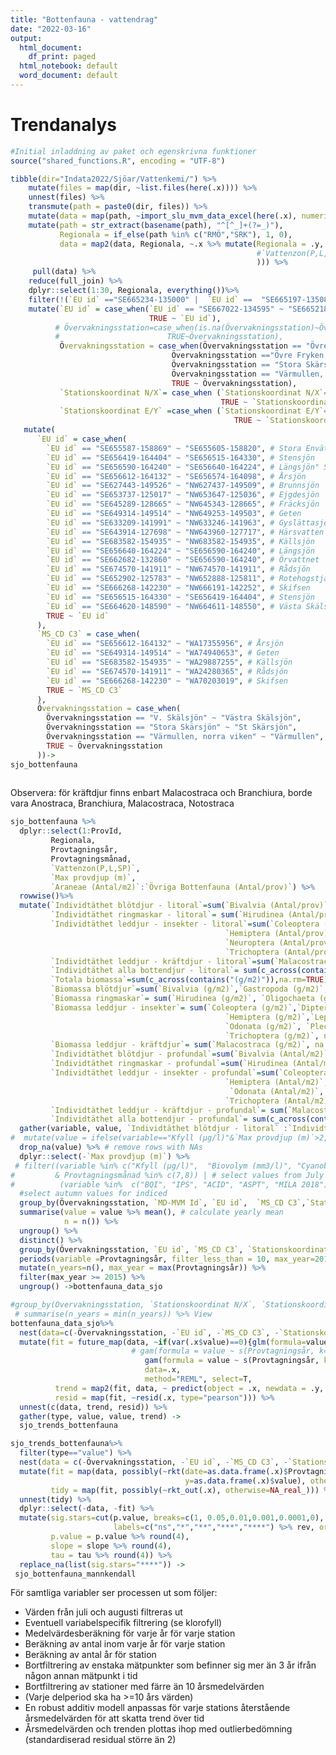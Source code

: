 ---
title: "Bottenfauna - vattendrag"
date: "2022-03-16"
output:
  html_document:
    df_print: paged
  html_notebook: default
  word_document: default
---



# Trendanalys

```{r include=FALSE}
#Initial inladdning av paket och egenskrivna funktioner
source("shared_functions.R", encoding = "UTF-8")
```


```{r}
tibble(dir="Indata2022/Sjöar/Vattenkemi/") %>%
    mutate(files = map(dir, ~list.files(here(.x)))) %>%
    unnest(files) %>%
    transmute(path = paste0(dir, files)) %>%
    mutate(data = map(path, ~import_slu_mvm_data_excel(here(.x), numeric_var = 32, sheet = 3, bad_quality_na =FALSE))) %>%
    mutate(path = str_extract(basename(path), "^[^_]+(?=_)"),
           Regionala = if_else(path %in% c("RMÖ","SRK"), 1, 0),
           data = map2(data, Regionala, ~.x %>% mutate(Regionala = .y,
                                                       #`Vattenzon(P,L,SP)`=`Vattenzon(P,L,SP)`%>%as.character()
                                                       ))) %>%
     pull(data) %>%
    reduce(full_join) %>%
    dplyr::select(1:30, Regionala, everything())%>%
    filter(!(`EU id` =="SE665234-135000" |  `EU id` ==  "SE665197-135082"))%>%   #ta bort stationer från övre Fryken
    mutate(`EU id` = case_when(`EU id` == "SE667022-134595" ~ "SE665218-134998",
                               TRUE ~ `EU id`),
          # Övervakningsstation=case_when(is.na(Övervakningsstation)~Övervakningsstation,
          #                        TRUE~Övervakningsstation),
           Övervakningsstation = case_when(Övervakningsstation == "Övre Fryken, 50 m söder om fiskodling" ~ "Övre Fryken",
                                    Övervakningsstation =="Övre Fryken, Torsby" ~"Övre Fryken",
                                    Övervakningsstation == "Stora Skärsjön" ~ "St Skärsjön",
                                    Övervakningsstation == "Värmullen, norra viken" ~ "Värmullen",
                                    TRUE ~ Övervakningsstation),
           `Stationskoordinat N/X`= case_when (`Stationskoordinat N/X`== 6666576 ~ 6648600,
                                               TRUE ~ `Stationskoordinat N/X`),
           `Stationskoordinat E/Y` =case_when (`Stationskoordinat E/Y`== 390739 ~394983,
                                                  TRUE ~ `Stationskoordinat E/Y`))%>%
   mutate(
      `EU id` = case_when(
        `EU id` == "SE655587-158869" ~ "SE655605-158820", # Stora Envättern   dessa tre från fisk eftersom de finns med i VISS
        `EU id` == "SE656419-164404" ~ "SE656515-164330", # Stensjön
        `EU id` == "SE656590-164240" ~ "SE656640-164224", # Längsjön" SE655275-153234"~ "NW655349-153274",  #Älgsjön
        `EU id` == "SE656612-164132" ~ "SE656574-164098", # Årsjön
        `EU id` == "SE627443-149526" ~ "NW627437-149509", # Brunnsjön
        `EU id` == "SE653737-125017" ~ "NW653647-125036", # Ejgdesjön
        `EU id` == "SE645289-128665" ~ "NW645343-128665", # Fräcksjön
        `EU id` == "SE649314-149514" ~ "NW649253-149503", # Geten
        `EU id` == "SE633209-141991" ~ "NW633246-141963", # Gyslättasjön
        `EU id` == "SE643914-127698" ~ "NW643960-127717", # Härsvatten
        `EU id` == "SE683582-154935" ~ "NW683582-154935", # Källsjön
        `EU id` == "SE656640-164224" ~ "SE656590-164240", # Längsjön
        `EU id` == "SE662682-132860" ~ "SE656590-164240", # Örvattnet
        `EU id` == "SE674570-141911" ~ "NW674570-141911", # Rådsjön
        `EU id` == "SE652902-125783" ~ "NW652888-125811", # Rotehogstjärnen
        `EU id` == "SE666268-142230" ~ "NW666191-142252", # Skifsen
        `EU id` == "SE656515-164330" ~ "SE656419-164404", # Stensjön
        `EU id` == "SE664620-148590" ~ "NW664611-148550", # Västa Skälsjön
        TRUE ~ `EU id`
      ),
      `MS_CD C3` = case_when(
        `EU id` == "SE656612-164132" ~ "WA17355956", # Årsjön
        `EU id` == "SE649314-149514" ~ "WA74940653", # Geten
        `EU id` == "SE683582-154935" ~ "WA29887255", # Källsjön
        `EU id` == "SE674570-141911" ~ "WA24280365", # Rådsjön
        `EU id` == "SE666268-142230" ~ "WA70203019", # Skifsen
        TRUE ~ `MS_CD C3`
      ),
      Övervakningsstation = case_when(
        Övervakningsstation == "V. Skälsjön" ~ "Västra Skälsjön",
        Övervakningsstation == "Stora Skärsjön" ~ "St Skärsjön",
        Övervakningsstation == "Värmullen, norra viken" ~ "Värmullen",
        TRUE ~ Övervakningsstation
      ))->
sjo_bottenfauna
  
```
Observera: för kräftdjur finns enbart Malacostraca och Branchiura, borde vara Anostraca, Branchiura, Malacostraca, Notostraca

```{r }
sjo_bottenfauna %>% 
  dplyr::select(1:ProvId, 
         Regionala, 
         Provtagningsår, 
         Provtagningsmånad,
         `Vattenzon(P,L,SP)`,
         `Max provdjup (m)`, 
         `Araneae (Antal/m2)`:`Övriga Bottenfauna (Antal/prov)`) %>% 
  rowwise()%>%
  mutate(`Individtäthet blötdjur - litoral`=sum(`Bivalvia (Antal/prov)`,`Gastropoda (Antal/prov)`, na.rm=TRUE),
         `Individtäthet ringmaskar - litoral`= sum(`Hirudinea (Antal/prov)`, `Oligochaeta (Antal/prov)`, na.rm=TRUE),
         `Individtäthet leddjur - insekter - litoral`=sum(`Coleoptera (Antal/prov)`,`Diptera (Antal/prov)`, `Ephemeroptera (Antal/prov)`,
                                                `Hemiptera (Antal/prov)`,`Lepidoptera (Antal/prov)`, `Megaloptera (Antal/prov)`,
                                                `Neuroptera (Antal/prov)`, `Odonata (Antal/prov)`, `Plecoptera (Antal/prov)`,
                                                `Trichoptera (Antal/prov)`, na.rm=TRUE),
         `Individtäthet leddjur - kräftdjur - litoral`=sum(`Malacostraca (Antal/prov)`, `Branchiura (Antal/prov)`,na.rm=TRUE),
         `Individtäthet alla bottendjur - litoral`= sum(c_across(contains("Antal/prov)")), na.rm=TRUE),
         `Totala biomassa`=sum(c_across(contains("(g/m2)")),na.rm=TRUE),
         `Biomassa blötdjur`=sum(`Bivalvia (g/m2)`,`Gastropoda (g/m2)`, na.rm=TRUE),
         `Biomassa ringmaskar`= sum(`Hirudinea (g/m2)`, `Oligochaeta (g/m2)`, na.rm=TRUE),
         `Biomassa leddjur - insekter`= sum(`Coleoptera (g/m2)`,`Diptera (g/m2)`, `Ephemeroptera (g/m2)`,
                                                `Hemiptera (g/m2)`,`Lepidoptera (g/m2)`, `Megaloptera (g/m2)`,
                                                `Odonata (g/m2)`, `Plecoptera (g/m2)`,
                                                `Trichoptera (g/m2)`, na.rm=TRUE),
         `Biomassa leddjur - kräftdjur`= sum(`Malacostraca (g/m2)`, na.rm=TRUE),
         `Individtäthet blötdjur - profundal`=sum(`Bivalvia (Antal/m2)`,`Gastropoda (Antal/m2)`, na.rm=TRUE),
         `Individtäthet ringmaskar - profundal`=sum(`Hirudinea (Antal/m2)`, `Oligochaeta (Antal/m2)`, na.rm=TRUE),
         `Individtäthet leddjur - insekter - profundal`=sum(`Coleoptera (Antal/m2)`,`Diptera (Antal/m2)`, `Ephemeroptera (Antal/m2)`,
                                                `Hemiptera (Antal/m2)`,`Lepidoptera (Antal/m2)`, `Megaloptera (Antal/m2)`,
                                                 `Odonata (Antal/m2)`, `Plecoptera (Antal/m2)`,
                                                `Trichoptera (Antal/m2)`, na.rm=TRUE),
         `Individtäthet leddjur - kräftdjur - profundal`= sum(`Malacostraca (Antal/m2)`, na.rm=TRUE),
         `Individtäthet alla bottendjur - profundal`= sum(c_across(contains("(Antal/m2)")), na.rm=TRUE))%>%
  gather(variable, value, `Individtäthet blötdjur - litoral` :`Individtäthet alla bottendjur - profundal`, na.rm = T) %>% 
#  mutate(value = ifelse(variable=="Kfyll (µg/l)"&`Max provdjup (m)`>2, NA_real_, value)) %>% # set Kfyll values for maximum sample depth more than 2 meter to NA
  drop_na(value) %>% # remove rows with NAs
  dplyr::select(-`Max provdjup (m)`) %>% 
 # filter((variable %in% c("Kfyll (µg/l)",  "Biovolym (mm3/l)", "Cyanobacteria (mm3/l)")
#         & Provtagningsmånad %in% c(7,8)) | # select values from July and August 
#          (variable %in%  c("BQI", "IPS", "ACID", "ASPT", "MILA 2018") & Provtagningsmånad %in% c(9,10,11)))%>%
  #select autumn values for indiced
  group_by(Övervakningsstation, `MD-MVM Id`, `EU id`,  `MS_CD C3`,`Stationskoordinat N/X`, `Stationskoordinat E/Y`, Provtagningsår, variable, Regionala) %>% 
  summarise(value = value %>% mean(), # calculate yearly mean
            n = n()) %>% 
  ungroup() %>% 
  distinct() %>% 
  group_by(Övervakningsstation, `EU id`, `MS_CD C3`, `Stationskoordinat N/X`, `Stationskoordinat E/Y`, variable) %>% 
  periods(variable =Provtagningsår, filter_less_than = 10, max_year=2017) %>%
  mutate(n_years=n(), max_year = max(Provtagningsår)) %>%
  filter(max_year >= 2015) %>% 
  ungroup() ->bottenfauna_data_sjo
```


```{r include=FALSE}
#group_by(Övervakningsstation, `Stationskoordinat N/X`, `Stationskoordinat E/Y`, variable, Regionala)# %>%
 # summarise(n_years = min(n_years)) %>% View
bottenfauna_data_sjo%>%
  nest(data=c(-Övervakningsstation, -`EU id`, -`MS_CD C3`, -`Stationskoordinat N/X`, -`Stationskoordinat E/Y`, -variable))%>% 
  mutate(fit = future_map(data, ~if(var(.x$value)==0){glm(formula=value~Provtagningsår, data=.x)}else{
                           # gam(formula = value ~ s(Provtagningsår, k=unique(.x$n_years-2)),
                              gam(formula = value ~ s(Provtagningsår, k=unique(floor(.x$n_years/2))),
                              data=.x, 
                              method="REML", select=T,                        )}, .progress=T),
          trend = map2(fit, data, ~ predict(object = .x, newdata = .y, type="response")),
          resid = map(fit, ~resid(.x, type="pearson"))) %>% 
  unnest(c(data, trend, resid)) %>% 
  gather(type, value, value, trend) ->
  sjo_trends_bottenfauna
```

```{r include=FALSE}
sjo_trends_bottenfauna%>% 
  filter(type=="value") %>% 
  nest(data = c(-Övervakningsstation, -`EU id`, -`MS_CD C3`, -`Stationskoordinat N/X`, -`Stationskoordinat E/Y`,-Regionala,-variable)) %>% 
  mutate(fit = map(data, possibly(~rkt(date=as.data.frame(.x)$Provtagningsår, 
                                       y=as.data.frame(.x)$value), otherwise=NA_real_)),
         tidy = map(fit, possibly(~rkt_out(.x), otherwise=NA_real_))) %>% 
  unnest(tidy) %>% 
  dplyr::select(-data, -fit) %>% 
  mutate(sig.stars=cut(p.value, breaks=c(1, 0.05,0.01,0.001,0.0001,0), 
                       labels=c("ns","*","**","***","****") %>% rev, ordered_result = T),
         p.value = p.value %>% round(4),
         slope = slope %>% round(4), 
         tau = tau %>% round(4)) %>% 
  replace_na(list(sig.stars="****")) -> 
 sjo_bottenfauna_mannkendall
```

För samtliga variabler ser processen ut som följer:

 * Värden från juli och augusti filtreras ut
 * Eventuell variabelspecifik filtrering (se klorofyll)
 * Medelvärdesberäkning för varje år för varje station
 * Beräkning av antal inom varje år för varje station
 * Beräkning av antal år för station
 * Bortfiltrering av enstaka mätpunkter som befinner sig mer än 3 år ifrån någon annan mätpunkt i tid
 * Bortfiltrering av stationer med färre än 10 årsmedelvärden
 * (Varje delperiod ska ha >=10 års värden)
 * En robust additiv modell anpassas för varje stations återstående årsmedelvärden för att skatta trend över tid
 * Årsmedelvärden och trenden plottas ihop med outlierbedömning (standardiserad residual större än 2)
 

<!-- ```{r} -->
<!-- write_excel_csv(sjo_bottenfauna_mannkendall, "bottenfauna_mannkendall2.csv") -->
<!-- ``` -->


<!-- ### `Individtäthet blötdjur - litoral` -->

<!-- ```{r echo=FALSE, fig.height=20, fig.width=20, message=FALSE, warning=FALSE, out.extra='angle=90'} -->
<!--  sjo_trends_bottenfauna %>% -->
<!--   filter(variable=="Individtäthet blötdjur - litoral") %>% -->
<!--   ggplot(aes(x = Provtagningsår, y = value, group = type, linetype = type, color = type)) + -->
<!--   geom_line() + -->
<!--   facet_wrap(~Övervakningsstation+paste(`Stationskoordinat N/X`,`Stationskoordinat E/Y`), scales = "free_y")+ -->
<!--    scale_linetype_manual(values = c("value" = "dashed", "trend" = "solid"), -->
<!--                         labels = c("Medelvärden", "Trendvärden"))+ -->
<!--   scale_color_manual(values = c("value" = "blue", "trend" = "red"), -->
<!--                         labels = c("Medelvärden", "Trendvärden"))+ -->
<!--  # geom_point(data = trends %>% -->
<!--  #filter(variable=="Biovolym (mm3/l)",outlier==T), aes(group=NULL, color=NULL), color="red")+ -->
<!--   labs(y="Mätvärden", color="Tidsserie",linetype = "Tidsserie", x="Provtagningsår") -->
<!-- ``` -->

<!-- "Individtäthet ringmaskar" Paginated -->

<!-- ```{r echo=FALSE, fig.height=20, fig.width=20, message=FALSE, warning=FALSE, out.extra='angle=90'} -->
<!-- library(ggforce) -->
<!--  sjo_trends_bottenfauna %>% -->
<!--   filter(variable=="Individtäthet ringmaskar - litoral") %>% -->
<!--   ggplot(aes(x = Provtagningsår, y = value, group = type, linetype = type, color = type)) + -->
<!--   geom_line() + -->
<!--   facet_wrap(~Övervakningsstation+paste(`Stationskoordinat N/X`,`Stationskoordinat E/Y`), scales = "free_y")+ -->
<!--    scale_linetype_manual(values = c("value" = "dashed", "trend" = "solid"), -->
<!--                         labels = c("Medelvärden", "Trendvärden"))+ -->
<!--   scale_color_manual(values = c("value" = "blue", "trend" = "red"), -->
<!--                         labels = c("Medelvärden", "Trendvärden"))+ -->
<!--  # geom_point(data = trends %>% -->
<!--  #filter(variable=="Biovolym (mm3/l)",outlier==T), aes(group=NULL, color=NULL), color="red")+ -->
<!--   labs(y="Mätvärden", color="Tidsserie",linetype = "Tidsserie", x="Provtagningsår") -->
<!-- ``` -->

<!-- "Individtäthet leddjur - insekter" -->

<!-- ```{r echo=FALSE, fig.height=20, fig.width=20, message=FALSE, warning=FALSE, out.extra='angle=90'} -->
<!--  sjo_trends_bottenfauna %>% -->
<!--   filter(variable=="Individtäthet leddjur - insekter - litoral") %>% -->
<!--   ggplot(aes(x = Provtagningsår, y = value, group = type, linetype = type, color = type)) + -->
<!--   geom_line() + -->
<!--   facet_wrap(~Övervakningsstation+paste(`Stationskoordinat N/X`,`Stationskoordinat E/Y`), scales = "free_y")+ -->
<!--    scale_linetype_manual(values = c("value" = "dashed", "trend" = "solid"), -->
<!--                         labels = c("Medelvärden", "Trendvärden"))+ -->
<!--   scale_color_manual(values = c("value" = "blue", "trend" = "red"), -->
<!--                         labels = c("Medelvärden", "Trendvärden"))+ -->
<!--  # geom_point(data = trends %>% -->
<!--  #filter(variable=="Biovolym (mm3/l)",outlier==T), aes(group=NULL, color=NULL), color="red")+ -->
<!--   labs(y="Mätvärden", color="Tidsserie",linetype = "Tidsserie", x="Provtagningsår") -->
<!-- ``` -->

<!-- "Individtäthet leddjur - kräftdjur" -->

<!-- ```{r echo=FALSE, fig.height=20, fig.width=20, message=FALSE, warning=FALSE, out.extra='angle=90'} -->
<!--  sjo_trends_bottenfauna %>% -->
<!--   filter(variable=="Individtäthet leddjur - kräftdjur - litoral") %>% -->
<!--   ggplot(aes(x = Provtagningsår, y = value, group = type, linetype = type, color = type)) + -->
<!--   geom_line() + -->
<!--   facet_wrap(~Övervakningsstation+paste(`Stationskoordinat N/X`,`Stationskoordinat E/Y`), scales = "free_y")+ -->
<!--    scale_linetype_manual(values = c("value" = "dashed", "trend" = "solid"), -->
<!--                         labels = c("Medelvärden", "Trendvärden"))+ -->
<!--   scale_color_manual(values = c("value" = "blue", "trend" = "red"), -->
<!--                         labels = c("Medelvärden", "Trendvärden"))+ -->
<!--  # geom_point(data = trends %>% -->
<!--  #filter(variable=="Biovolym (mm3/l)",outlier==T), aes(group=NULL, color=NULL), color="red")+ -->
<!--   labs(y="Mätvärden", color="Tidsserie",linetype = "Tidsserie", x="Provtagningsår") -->


<!-- ``` -->
<!-- "Individtäthet alla bottendjur" -->

<!-- ```{r echo=FALSE, fig.height=20, fig.width=20, message=FALSE, warning=FALSE, out.extra='angle=90'} -->
<!--  sjo_trends_bottenfauna %>% -->
<!--   filter(variable=="Individtäthet alla bottendjur - litoral") %>% -->
<!--   ggplot(aes(x = Provtagningsår, y = value, group = type, linetype = type, color = type)) + -->
<!--   geom_line() + -->
<!--   facet_wrap(~Övervakningsstation+paste(`Stationskoordinat N/X`,`Stationskoordinat E/Y`), scales = "free_y")+ -->
<!--    scale_linetype_manual(values = c("value" = "dashed", "trend" = "solid"), -->
<!--                         labels = c("Medelvärden", "Trendvärden"))+ -->
<!--   scale_color_manual(values = c("value" = "blue", "trend" = "red"), -->
<!--                         labels = c("Medelvärden", "Trendvärden"))+ -->
<!--  # geom_point(data = trends %>% -->
<!--  #filter(variable=="Biovolym (mm3/l)",outlier==T), aes(group=NULL, color=NULL), color="red")+ -->
<!--   labs(y="Mätvärden", color="Tidsserie",linetype = "Tidsserie", x="Provtagningsår") -->
<!-- ``` -->



<!-- ### `Individtäthet blötdjur - profundal` -->

<!-- ```{r echo=FALSE, fig.height=20, fig.width=20, message=FALSE, warning=FALSE, out.extra='angle=90'} -->
<!--  sjo_trends_bottenfauna %>% -->
<!--   filter(variable=="Individtäthet blötdjur - profundal") %>% -->
<!--   ggplot(aes(x = Provtagningsår, y = value, group = type, linetype = type, color = type)) + -->
<!--   geom_line() + -->
<!--   facet_wrap(~Övervakningsstation+paste(`Stationskoordinat N/X`,`Stationskoordinat E/Y`), scales = "free_y")+ -->
<!--    scale_linetype_manual(values = c("value" = "dashed", "trend" = "solid"), -->
<!--                         labels = c("Medelvärden", "Trendvärden"))+ -->
<!--   scale_color_manual(values = c("value" = "blue", "trend" = "red"), -->
<!--                         labels = c("Medelvärden", "Trendvärden"))+ -->
<!--  # geom_point(data = trends %>% -->
<!--  #filter(variable=="Biovolym (mm3/l)",outlier==T), aes(group=NULL, color=NULL), color="red")+ -->
<!--   labs(y="Mätvärden", color="Tidsserie",linetype = "Tidsserie", x="Provtagningsår") -->
<!-- ``` -->

<!-- "Individtäthet ringmaskar" Paginated -->

<!-- ```{r echo=FALSE, fig.height=20, fig.width=20, message=FALSE, warning=FALSE, out.extra='angle=90'} -->
<!-- library(ggforce) -->
<!--  sjo_trends_bottenfauna %>% -->
<!--   filter(variable=="Individtäthet ringmaskar - profundal") %>% -->
<!--   ggplot(aes(x = Provtagningsår, y = value, group = type, linetype = type, color = type)) + -->
<!--   geom_line() + -->
<!--   facet_wrap(~Övervakningsstation+paste(`Stationskoordinat N/X`,`Stationskoordinat E/Y`), scales = "free_y")+ -->
<!--    scale_linetype_manual(values = c("value" = "dashed", "trend" = "solid"), -->
<!--                         labels = c("Medelvärden", "Trendvärden"))+ -->
<!--   scale_color_manual(values = c("value" = "blue", "trend" = "red"), -->
<!--                         labels = c("Medelvärden", "Trendvärden"))+ -->
<!--  # geom_point(data = trends %>% -->
<!--  #filter(variable=="Biovolym (mm3/l)",outlier==T), aes(group=NULL, color=NULL), color="red")+ -->
<!--   labs(y="Mätvärden", color="Tidsserie",linetype = "Tidsserie", x="Provtagningsår") -->
<!-- ``` -->

<!-- "Individtäthet leddjur - insekter" -->

<!-- ```{r echo=FALSE, fig.height=20, fig.width=20, message=FALSE, warning=FALSE, out.extra='angle=90'} -->
<!--  sjo_trends_bottenfauna %>% -->
<!--   filter(variable=="Individtäthet leddjur - insekter - profundal") %>% -->
<!--   ggplot(aes(x = Provtagningsår, y = value, group = type, linetype = type, color = type)) + -->
<!--   geom_line() + -->
<!--   facet_wrap(~Övervakningsstation+paste(`Stationskoordinat N/X`,`Stationskoordinat E/Y`), scales = "free_y")+ -->
<!--    scale_linetype_manual(values = c("value" = "dashed", "trend" = "solid"), -->
<!--                         labels = c("Medelvärden", "Trendvärden"))+ -->
<!--   scale_color_manual(values = c("value" = "blue", "trend" = "red"), -->
<!--                         labels = c("Medelvärden", "Trendvärden"))+ -->
<!--  # geom_point(data = trends %>% -->
<!--  #filter(variable=="Biovolym (mm3/l)",outlier==T), aes(group=NULL, color=NULL), color="red")+ -->
<!--   labs(y="Mätvärden", color="Tidsserie",linetype = "Tidsserie", x="Provtagningsår") -->
<!-- ``` -->

<!-- "Individtäthet leddjur - kräftdjur" -->

<!-- ```{r echo=FALSE, fig.height=20, fig.width=20, message=FALSE, warning=FALSE, out.extra='angle=90'} -->
<!--  sjo_trends_bottenfauna %>% -->
<!--   filter(variable=="Individtäthet leddjur - kräftdjur - profundal") %>% -->
<!--   ggplot(aes(x = Provtagningsår, y = value, group = type, linetype = type, color = type)) + -->
<!--   geom_line() + -->
<!--   facet_wrap(~Övervakningsstation+paste(`Stationskoordinat N/X`,`Stationskoordinat E/Y`), scales = "free_y")+ -->
<!--    scale_linetype_manual(values = c("value" = "dashed", "trend" = "solid"), -->
<!--                         labels = c("Medelvärden", "Trendvärden"))+ -->
<!--   scale_color_manual(values = c("value" = "blue", "trend" = "red"), -->
<!--                         labels = c("Medelvärden", "Trendvärden"))+ -->
<!--  # geom_point(data = trends %>% -->
<!--  #filter(variable=="Biovolym (mm3/l)",outlier==T), aes(group=NULL, color=NULL), color="red")+ -->
<!--   labs(y="Mätvärden", color="Tidsserie",linetype = "Tidsserie", x="Provtagningsår") -->


<!-- ``` -->
<!-- "Individtäthet alla bottendjur" -->

<!-- ```{r echo=FALSE, fig.height=20, fig.width=20, message=FALSE, warning=FALSE, out.extra='angle=90'} -->
<!--  sjo_trends_bottenfauna %>% -->
<!--   filter(variable=="Individtäthet alla bottendjur - profundal") %>% -->
<!--   ggplot(aes(x = Provtagningsår, y = value, group = type, linetype = type, color = type)) + -->
<!--   geom_line() + -->
<!--   facet_wrap(~Övervakningsstation+paste(`Stationskoordinat N/X`,`Stationskoordinat E/Y`), scales = "free_y")+ -->
<!--    scale_linetype_manual(values = c("value" = "dashed", "trend" = "solid"), -->
<!--                         labels = c("Medelvärden", "Trendvärden"))+ -->
<!--   scale_color_manual(values = c("value" = "blue", "trend" = "red"), -->
<!--                         labels = c("Medelvärden", "Trendvärden"))+ -->
<!--  # geom_point(data = trends %>% -->
<!--  #filter(variable=="Biovolym (mm3/l)",outlier==T), aes(group=NULL, color=NULL), color="red")+ -->
<!--   labs(y="Mätvärden", color="Tidsserie",linetype = "Tidsserie", x="Provtagningsår") -->
<!-- ``` -->




<!-- ### `Biomassa blötdjur ` -->

<!-- ```{r echo=FALSE, fig.height=20, fig.width=20, message=FALSE, warning=FALSE, out.extra='angle=90'} -->
<!--  sjo_trends_bottenfauna %>% -->
<!--   filter(variable=="Biomassa blötdjur") %>% -->
<!--   ggplot(aes(x = Provtagningsår, y = value, group = type, linetype = type, color = type)) + -->
<!--   geom_line() + -->
<!--   facet_wrap(~Övervakningsstation+paste(`Stationskoordinat N/X`,`Stationskoordinat E/Y`), scales = "free_y")+ -->
<!--    scale_linetype_manual(values = c("value" = "dashed", "trend" = "solid"), -->
<!--                         labels = c("Medelvärden", "Trendvärden"))+ -->
<!--   scale_color_manual(values = c("value" = "blue", "trend" = "red"), -->
<!--                         labels = c("Medelvärden", "Trendvärden"))+ -->
<!--  # geom_point(data = trends %>% -->
<!--  #filter(variable=="Biovolym (mm3/l)",outlier==T), aes(group=NULL, color=NULL), color="red")+ -->
<!--   labs(y="Mätvärden", color="Tidsserie",linetype = "Tidsserie", x="Provtagningsår") -->
<!-- ``` -->

<!-- " Biomassa ringmaskar" Paginated -->

<!-- ```{r echo=FALSE, fig.height=20, fig.width=20, message=FALSE, warning=FALSE, out.extra='angle=90'} -->
<!-- library(ggforce) -->
<!--  sjo_trends_bottenfauna %>% -->
<!--   filter(variable=="Biomassa ringmaskar") %>% -->
<!--   ggplot(aes(x = Provtagningsår, y = value, group = type, linetype = type, color = type)) + -->
<!--   geom_line() + -->
<!--   facet_wrap(~Övervakningsstation+paste(`Stationskoordinat N/X`,`Stationskoordinat E/Y`), scales = "free_y")+ -->
<!--    scale_linetype_manual(values = c("value" = "dashed", "trend" = "solid"), -->
<!--                         labels = c("Medelvärden", "Trendvärden"))+ -->
<!--   scale_color_manual(values = c("value" = "blue", "trend" = "red"), -->
<!--                         labels = c("Medelvärden", "Trendvärden"))+ -->
<!--  # geom_point(data = trends %>% -->
<!--  #filter(variable=="Biovolym (mm3/l)",outlier==T), aes(group=NULL, color=NULL), color="red")+ -->
<!--   labs(y="Mätvärden", color="Tidsserie",linetype = "Tidsserie", x="Provtagningsår") -->
<!-- ``` -->

<!-- "Biomassa leddjur - insekter" -->

<!-- ```{r echo=FALSE, fig.height=20, fig.width=20, message=FALSE, warning=FALSE, out.extra='angle=90'} -->
<!--  sjo_trends_bottenfauna %>% -->
<!--   filter(variable=="Biomassa leddjur - insekter") %>% -->
<!--   ggplot(aes(x = Provtagningsår, y = value, group = type, linetype = type, color = type)) + -->
<!--   geom_line() + -->
<!--   facet_wrap(~Övervakningsstation+paste(`Stationskoordinat N/X`,`Stationskoordinat E/Y`), scales = "free_y")+ -->
<!--    scale_linetype_manual(values = c("value" = "dashed", "trend" = "solid"), -->
<!--                         labels = c("Medelvärden", "Trendvärden"))+ -->
<!--   scale_color_manual(values = c("value" = "blue", "trend" = "red"), -->
<!--                         labels = c("Medelvärden", "Trendvärden"))+ -->
<!--  # geom_point(data = trends %>% -->
<!--  #filter(variable=="Biovolym (mm3/l)",outlier==T), aes(group=NULL, color=NULL), color="red")+ -->
<!--   labs(y="Mätvärden", color="Tidsserie",linetype = "Tidsserie", x="Provtagningsår") -->
<!-- ``` -->

<!-- "Biomassa leddjur - kräftdjur" -->

<!-- ```{r echo=FALSE, fig.height=20, fig.width=20, message=FALSE, warning=FALSE, out.extra='angle=90'} -->
<!--  sjo_trends_bottenfauna %>% -->
<!--   filter(variable=="Biomassa leddjur - kräftdjur") %>% -->
<!--   ggplot(aes(x = Provtagningsår, y = value, group = type, linetype = type, color = type)) + -->
<!--   geom_line() + -->
<!--   facet_wrap(~Övervakningsstation+paste(`Stationskoordinat N/X`,`Stationskoordinat E/Y`), scales = "free_y")+ -->
<!--    scale_linetype_manual(values = c("value" = "dashed", "trend" = "solid"), -->
<!--                         labels = c("Medelvärden", "Trendvärden"))+ -->
<!--   scale_color_manual(values = c("value" = "blue", "trend" = "red"), -->
<!--                         labels = c("Medelvärden", "Trendvärden"))+ -->
<!--  # geom_point(data = trends %>% -->
<!--  #filter(variable=="Biovolym (mm3/l)",outlier==T), aes(group=NULL, color=NULL), color="red")+ -->
<!--   labs(y="Mätvärden", color="Tidsserie",linetype = "Tidsserie", x="Provtagningsår") -->


<!-- ``` -->
<!-- "Biomassa  alla bottendjur" -->

<!-- ```{r echo=FALSE, fig.height=20, fig.width=20, message=FALSE, warning=FALSE, out.extra='angle=90'} -->
<!--  sjo_trends_bottenfauna %>% -->
<!--   filter(variable=="Totala biomassa") %>% -->
<!--   ggplot(aes(x = Provtagningsår, y = value, group = type, linetype = type, color = type)) + -->
<!--   geom_line() + -->
<!--   facet_wrap(~Övervakningsstation+paste(`Stationskoordinat N/X`,`Stationskoordinat E/Y`), scales = "free_y")+ -->
<!--    scale_linetype_manual(values = c("value" = "dashed", "trend" = "solid"), -->
<!--                         labels = c("Medelvärden", "Trendvärden"))+ -->
<!--   scale_color_manual(values = c("value" = "blue", "trend" = "red"), -->
<!--                         labels = c("Medelvärden", "Trendvärden"))+ -->
<!--  # geom_point(data = trends %>% -->
<!--  #filter(variable=="Biovolym (mm3/l)",outlier==T), aes(group=NULL, color=NULL), color="red")+ -->
<!--   labs(y="Mätvärden", color="Tidsserie",linetype = "Tidsserie", x="Provtagningsår") -->
<!-- ``` -->






